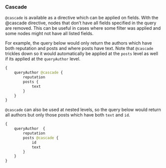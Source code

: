 ### Cascade

`@cascade` is available as a directive which can be applied on fields. With the @cascade
directive, nodes that don’t have all fields specified in the query are removed.
This can be useful in cases where some filter was applied and some nodes might not
have all listed fields.

For example, the query below would only return the authors which have both reputation
and posts and where posts have text. Note that `@cascade` trickles down so it would
automatically be applied at the `posts` level as well if its applied at the `queryAuthor`
level.

```graphql
{
    queryAuthor @cascade {
        reputation
        posts {
            text
        }
    }
}
```

`@cascade` can also be used at nested levels, so the query below would return all authors
but only those posts which have both `text` and `id`.

```graphql
{
    queryAuthor  {
        reputation
        posts @cascade {
            id
            text
        }
    }
}
```